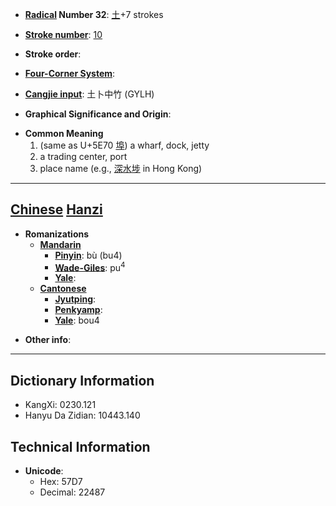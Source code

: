 * '''[[Wiktionary:Chinese radical index| Radical]] Number 32''': [[Wiktionary:Chinese radical index 土|土]]+7 strokes

* '''[[Wiktionary:Chinese total strokes index|Stroke number]]''': [[Wiktionary:Chinese total strokes index 10|10]]

* '''Stroke order''': 

* '''[[Wiktionary:Chinese four corner index|Four-Corner System]]''': 

* '''[[Wiktionary:Chinese Cangjie index|Cangjie input]]''': 土卜中竹 (GYLH)

* '''Graphical Significance and Origin''': 

* '''Common Meaning'''
*#(same as U+5E70 [[埠]]) a wharf, dock, jetty
*# a trading center, port
*# place name (e.g., [[深]][[水]][[埗]] in Hong Kong)


----

== [[Chinese]] [[Hanzi]] ==

* '''Romanizations'''
** '''[[Mandarin]]'''
*** '''[[Pinyin]]''': bù (bu4)
*** '''[[Wade-Giles]]''': pu<sup>4</sup>
*** '''[[Yale]]''': 
** '''[[Cantonese]]'''
*** '''[[Jyutping]]''':
*** '''[[Penkyamp]]''': 
*** '''[[Yale]]''': bou4

* '''Other info''': 

----

== Dictionary Information ==

* KangXi: 0230.121
* Hanyu Da Zidian: 10443.140

== Technical Information ==

* '''Unicode''':
** Hex: 57D7
** Decimal: 22487